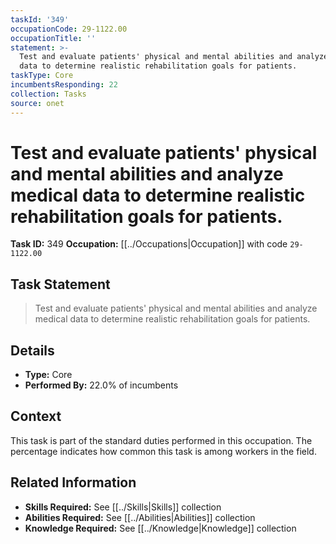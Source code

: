 ```yaml
---
taskId: '349'
occupationCode: 29-1122.00
occupationTitle: ''
statement: >-
  Test and evaluate patients' physical and mental abilities and analyze medical
  data to determine realistic rehabilitation goals for patients.
taskType: Core
incumbentsResponding: 22
collection: Tasks
source: onet
---
```

# Test and evaluate patients' physical and mental abilities and analyze medical data to determine realistic rehabilitation goals for patients.

**Task ID:** 349
**Occupation:** [[../Occupations|Occupation]] with code `29-1122.00`

## Task Statement

> Test and evaluate patients' physical and mental abilities and analyze medical data to determine realistic rehabilitation goals for patients.

## Details

- **Type:** Core
- **Performed By:** 22.0% of incumbents

## Context

This task is part of the standard duties performed in this occupation. The percentage indicates how common this task is among workers in the field.

## Related Information

- **Skills Required:** See [[../Skills|Skills]] collection
- **Abilities Required:** See [[../Abilities|Abilities]] collection
- **Knowledge Required:** See [[../Knowledge|Knowledge]] collection
